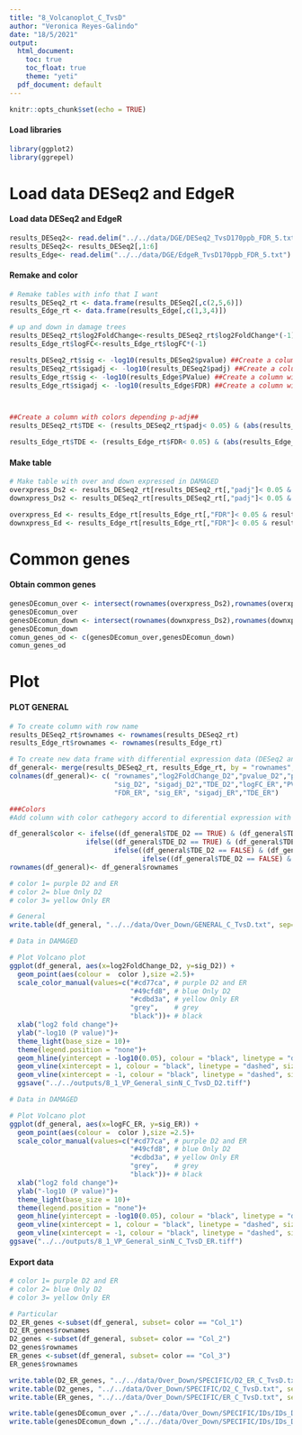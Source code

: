 ```yaml
---
title: "8_Volcanoplot_C_TvsD"
author: "Veronica Reyes-Galindo"
date: "18/5/2021"
output:
  html_document:
    toc: true
    toc_float: true
    theme: "yeti"
  pdf_document: default
---
```


```r
knitr::opts_chunk$set(echo = TRUE)
```

#### Load libraries

```r
library(ggplot2)
library(ggrepel)
```

# Load data DESeq2 and EdgeR

#### Load data DESeq2 and EdgeR

```r
results_DESeq2<- read.delim("../../data/DGE/DESeq2_TvsD170ppb_FDR_5.txt") ## TENGO ESTO 2 VECES EN LA MISMA TABLA
results_DESeq2<- results_DESeq2[,1:6]
results_Edge<- read.delim("../../data/DGE/EdgeR_TvsD170ppb_FDR_5.txt")
```

#### Remake and color

```r
# Remake tables with info that I want
results_DESeq2_rt <- data.frame(results_DESeq2[,c(2,5,6)])
results_Edge_rt <- data.frame(results_Edge[,c(1,3,4)])

# up and down in damage trees
results_DESeq2_rt$log2FoldChange<-results_DESeq2_rt$log2FoldChange*(-1)
results_Edge_rt$logFC<-results_Edge_rt$logFC*(-1)

results_DESeq2_rt$sig <- -log10(results_DESeq2$pvalue) ##Create a column with aditional info of FDR (padj)##
results_DESeq2_rt$sigadj <- -log10(results_DESeq2$padj) ##Create a column with aditional info of FDR (padj)##
results_Edge_rt$sig <- -log10(results_Edge$PValue) ##Create a column with aditional info of FDR (padj)##
results_Edge_rt$sigadj <- -log10(results_Edge$FDR) ##Create a column with aditional info of FDR (padj)##



##Create a column with colors depending p-adj##  
results_DESeq2_rt$TDE <- (results_DESeq2_rt$padj< 0.05) & (abs(results_DESeq2_rt$log2FoldChange) > 1)

results_Edge_rt$TDE <- (results_Edge_rt$FDR< 0.05) & (abs(results_Edge_rt$logFC) > 1)
```

#### Make table

```r
# Make table with over and down expressed in DAMAGED
overxpress_Ds2 <- results_DESeq2_rt[results_DESeq2_rt[,"padj"]< 0.05 & results_DESeq2_rt[,"log2FoldChange"]> 1, ]
downxpress_Ds2 <- results_DESeq2_rt[results_DESeq2_rt[,"padj"]< 0.05 & results_DESeq2_rt[,"log2FoldChange"]< -1, ]

overxpress_Ed <- results_Edge_rt[results_Edge_rt[,"FDR"]< 0.05 & results_Edge_rt[,"logFC"]> 1, ]
downxpress_Ed <- results_Edge_rt[results_Edge_rt[,"FDR"]< 0.05 & results_Edge_rt[,"logFC"]< -1, ]
```
# Common genes

#### Obtain common genes

```r
genesDEcomun_over <- intersect(rownames(overxpress_Ds2),rownames(overxpress_Ed))
genesDEcomun_over
genesDEcomun_down <- intersect(rownames(downxpress_Ds2),rownames(downxpress_Ed))
genesDEcomun_down
comun_genes_od <- c(genesDEcomun_over,genesDEcomun_down)
comun_genes_od
```
# Plot

#### PLOT GENERAL

```r
# To create column with row name
results_DESeq2_rt$rownames <- rownames(results_DESeq2_rt) 
results_Edge_rt$rownames <- rownames(results_Edge_rt)

# To create new data frame with differential expression data (DESeq2 and edgeR) 
df_general<- merge(results_DESeq2_rt, results_Edge_rt, by = "rownames",  all.x=TRUE)
colnames(df_general)<- c( "rownames","log2FoldChange_D2","pvalue_D2","padj_D2" ,
                          "sig_D2", "sigadj_D2","TDE_D2","logFC_ER","PValue_ER",
                          "FDR_ER", "sig_ER", "sigadj_ER","TDE_ER")

###Colors
#Add column with color cathegory accord to diferential expression with DESeq2 and edgeR

df_general$color <- ifelse((df_general$TDE_D2 == TRUE) & (df_general$TDE_ER == TRUE), "Col_1", #DESeq2 and EdgeR
                   ifelse((df_general$TDE_D2 == TRUE) & (df_general$TDE_ER == FALSE), "Col_2", # Only DESeq2 
                          ifelse((df_general$TDE_D2 == FALSE) & (df_general$TDE_ER == TRUE), "Col_3", # Only EdgeR
                                 ifelse((df_general$TDE_D2 == FALSE) & (df_general$TDE_ER == FALSE), "Col_4", "Col_5"))))# No Differential Expression
rownames(df_general)<- df_general$rownames
```

```r
# color 1= purple D2 and ER
# color 2= blue Only D2
# color 3= yellow Only ER

# General
write.table(df_general, "../../data/Over_Down/GENERAL_C_TvsD.txt", sep="\t", row.names=T)
```

```r
# Data in DAMAGED

# Plot Volcano plot
ggplot(df_general, aes(x=log2FoldChange_D2, y=sig_D2)) +
  geom_point(aes(colour =  color ),size =2.5)+
  scale_color_manual(values=c("#cd77ca", # purple D2 and ER
                              "#49cfd8", # blue Only D2
                              "#cdbd3a", # yellow Only ER
                              "grey",    # grey
                              "black"))+ # black
  xlab("log2 fold change")+
  ylab("-log10 (P value)")+
  theme_light(base_size = 10)+
  theme(legend.position = "none")+
  geom_hline(yintercept = -log10(0.05), colour = "black", linetype = "dashed", size = 0.25) + # Horizontal significance cut-off line.
  geom_vline(xintercept = 1, colour = "black", linetype = "dashed", size = 0.25)+  # Vertical significance cut-off line (+).
  geom_vline(xintercept = -1, colour = "black", linetype = "dashed", size = 0.25)  # Vertical significance cut-off line (+).
  ggsave("../../outputs/8_1_VP_General_sinN_C_TvsD_D2.tiff")

```


```r
# Data in DAMAGED

# Plot Volcano plot
ggplot(df_general, aes(x=logFC_ER, y=sig_ER)) +
  geom_point(aes(colour =  color ),size =2.5)+
  scale_color_manual(values=c("#cd77ca", # purple D2 and ER
                              "#49cfd8", # blue Only D2
                              "#cdbd3a", # yellow Only ER
                              "grey",    # grey
                              "black"))+ # black
  xlab("log2 fold change")+
  ylab("-log10 (P value)")+
  theme_light(base_size = 10)+
  theme(legend.position = "none")+
  geom_hline(yintercept = -log10(0.05), colour = "black", linetype = "dashed", size = 0.25) + # Horizontal significance cut-off line.
  geom_vline(xintercept = 1, colour = "black", linetype = "dashed", size = 0.25)+  # Vertical significance cut-off line (+).
  geom_vline(xintercept = -1, colour = "black", linetype = "dashed", size = 0.25)  # Vertical significance cut-off line (+).
ggsave("../../outputs/8_1_VP_General_sinN_C_TvsD_ER.tiff")

```

#### Export data

```r
# color 1= purple D2 and ER
# color 2= blue Only D2
# color 3= yellow Only ER

# Particular
D2_ER_genes <-subset(df_general, subset= color == "Col_1")
D2_ER_genes$rownames
D2_genes <-subset(df_general, subset= color == "Col_2")
D2_genes$rownames
ER_genes <-subset(df_general, subset= color == "Col_3")
ER_genes$rownames

write.table(D2_ER_genes, "../../data/Over_Down/SPECIFIC/D2_ER_C_TvsD.txt", sep="\t", row.names=T)
write.table(D2_genes, "../../data/Over_Down/SPECIFIC/D2_C_TvsD.txt", sep="\t", row.names=T)
write.table(ER_genes, "../../data/Over_Down/SPECIFIC/ER_C_TvsD.txt", sep="\t", row.names=T)

write.table(genesDEcomun_over ,"../../data/Over_Down/SPECIFIC/IDs/IDs_D2_ER_C_TvsD_overinDamaged.txt",sep = "\t", row.names = F, col.names = F)
write.table(genesDEcomun_down ,"../../data/Over_Down/SPECIFIC/IDs/IDs_D2_ER_C_TvsD_downinDamaged.txt",sep = "\t", row.names = F, col.names = F)
```
